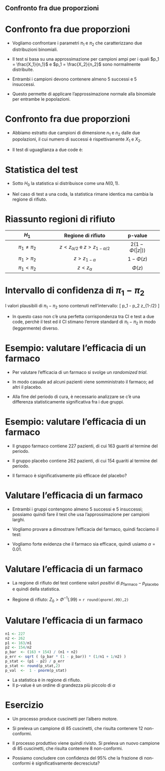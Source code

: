 #
## Confronto fra due proporzioni

# Confronto fra due proporzioni


* Vogliamo confrontare i parametri $\pi_1$ e $\pi_2$ che caratterizzano due distribuzioni binomiali.

\bigskip 

* Il test si basa su una approssimazione per campioni ampi per i quali $p_1 = \frac{X_1}{n_1}$ e  $p_1 = \frac{X_2}{n_2}$ sono normalmente distribuite.

\bigskip 

* Entrambi i campioni devono contenere almeno 5 successi e 5 insuccessi.

\bigskip 

* Questo permette di applicare l'approssimazione normale alla binomiale per entrambe le popolazioni. 

# Confronto fra due proporzioni

* Abbiamo estratto due campioni di dimensione $n_1$ e $n_2$ dalle due popolazioni, il cui  numero di successi è rispettivamente $X_1$ e $X_2$. 

\bigskip

* Il test di uguaglianza a due code è:

\begin{align*}
H_0 \; & : \pi_1 = \pi_2 \\
H_1 \; & : \pi_1 \neq \pi_2
\end{align*}

# Statistica del test


\begin{align*}
Z & = \frac{(p_1 - p_2)}{\sqrt{\bar{p}(1-\bar{p}) \left( \frac{1}{n_1} + \frac{1}{n_2} \right)}} \\
\\
& \text{dove :}\\
\\
\bar{p} & = \frac{X_1 + X_2}{n_1 + n_2}\\
\end{align*}


* Sotto $H_0$ la statistica si distribuisce come una $N(0,1)$.

\bigskip

* Nel caso di test a una coda, la statistica rimane identica ma cambia la regione di rifiuto.

# Riassunto regioni di rifiuto

|  $H_1$                    |             Regione di rifiuto            |       p-value       |   |
|:-------------------------:|:-----------------------------------------:|:-------------------:|---|
|     $\pi_1 \neq \pi_2$    | $z < z_{\alpha/2}$ e $z > z_{1-\alpha/2}$ | $2 (1-\Phi(|z|))$ |   |
|      $\pi_1 > \pi_2$      |             $z > z_{1-\alpha}$            |     $1-\Phi(z)$     |   |
|      $\pi_1 < \pi_2$      |              $z < z_{\alpha}$             |      $\Phi(z)$      |   |


# Intervallo di confidenza di $\pi_1 - \pi_2$

I valori plausibili di $\pi_1 - \pi_2$ sono contenuti nell'intervallo:
\[
p_1 - p_2 \pm z_{1-\alpha/2} \sqrt{ \frac{p_1 (1-p_1)}{n_1} + \frac{p_2 (1-p_2)}{n_2}}
\]

\bigskip 
* In questo caso non c'è una perfetta corrispondenza tra CI e test a due code, perchè il test ed il CI stimano l'errore standard di $\pi_1 - \pi_2$ in modo (leggermente) diverso.

# Esempio: valutare l'efficacia di un farmaco

* Per valutare l'efficacia di un farmaco si svolge un *randomized trial*.

\bigskip

* In modo casuale ad alcuni pazienti viene somministrato il farmaco; ad altri il placebo.

\bigskip

* Alla fine del periodo di cura, è necessario analizzare se c'è una differenza statisticamente significativa fra i due gruppi.

# Esempio: valutare l'efficacia di un farmaco

* Il gruppo farmaco contiene 227 pazienti, di cui 163 guariti al termine del periodo.

\bigskip

* Il gruppo  placebo contiene 262 pazienti, di cui 154 guariti al termine del periodo.

\bigskip

* Il farmaco è significativamente più efficace del placebo?


# Valutare l'efficacia di un farmaco

* Entrambi i gruppi contengono almeno 5 successi e 5 insuccessi; possiamo quindi fare il test che usa l'approssimazione per campioni larghi.

\bigskip

* Vogliamo provare a dimostrare l'efficacia del farmaco, quindi facciamo il test:

\begin{align*}
H_0 \; : \pi_{\text{farmaco}} \leq \pi_{\text{placebo}}\\
H_1 \; : \pi_{\text{farmaco}} > \pi_{\text{placebo}}\\
\end{align*}

* Vogliamo forte evidenza che il farmaco sia efficace, quindi usiamo $\alpha=0.01$.

# Valutare l'efficacia di un farmaco

* La regione di rifiuto del test contiene valori  *positivi* di $p_{\text{farmaco}} - p_{\text{placebo}}$ e quindi della statistica.

\bigskip

* Regione di rifiuto: $Z_0 > \Phi^{-1}({.99})$ = `r round(qnorm(.99),2)`

# Valutare l'efficacia di un farmaco

```r

n1 <- 227
n2 <- 262
p1 <- 163/n1
p2 <- 154/n2
p_bar  <- (163 + 154) / (n1 + n2)
p_err <- sqrt ( (p_bar * (1 - p_bar)) * (1/n1 + 1/n2) )
p_stat <- (p1 - p2) / p_err
p_stat <- round(p_stat,2)
p_val  <-  1 - pnorm(p_stat)
```


\bigskip 

\begin{align*}
p_{\text{farmaco}} & = 163/227 = 0.72 \\
p_{\text{placebo}} & = 154/262 = 0.59 \\
\bar{p} & = (163 + 154)/(227 + 262) = 0.65\\
Z & = \frac{p_{\text{farmaco}} - p_{\text{placebo}}} 
{\sqrt{ \bar{p} \cdot (1-\bar{p}) \cdot 1/n}} = 3.01 > 2.33\\
\text{p-value} & = 1-\Phi(3.01) = 0.0013
\end{align*}


\bigskip
* La statistica è in regione di rifiuto.
* Il p-value è un ordine di grandezza più piccolo di $\alpha$


# Esercizio

* Un processo produce cuscinetti per l'albero motore.

\bigskip

* Si preleva un campione di 85 cuscinetti, che risulta contenere 12 non-conformi.

\bigskip

* Il processo produttivo viene quindi rivisto. Si preleva un nuovo campione di 85 cuscinetti, che risulta contenere 8 non-conformi.

\bigskip

* Possiamo concludere con confidenza del 95% che la frazione di non-conformi è significativamente decresciuta?